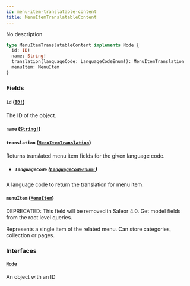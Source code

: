 ```yaml
---
id: menu-item-translatable-content
title: MenuItemTranslatableContent
---
```


No description

```graphql
type MenuItemTranslatableContent implements Node {
  id: ID!
  name: String!
  translation(languageCode: LanguageCodeEnum!): MenuItemTranslation
  menuItem: MenuItem
}
```

### Fields

#### `id` ([`ID!`](/developer/api-reference/scalars/id))

The ID of the object.

#### `name` ([`String!`](/developer/api-reference/scalars/string))

#### `translation` ([`MenuItemTranslation`](/developer/api-reference/objects/menu-item-translation))

Returns translated menu item fields for the given language code.

- ##### `languageCode` ([`LanguageCodeEnum!`](/developer/api-reference/enums/language-code-enum))

A language code to return the translation for menu item.

#### `menuItem` ([`MenuItem`](/developer/api-reference/objects/menu-item))

<span class="badge badge--warning">DEPRECATED: This field will be removed in Saleor 4.0. Get model fields from the root level queries.</span>

Represents a single item of the related menu. Can store categories, collection or pages.

### Interfaces

#### [`Node`](/developer/api-reference/interfaces/node)

An object with an ID
